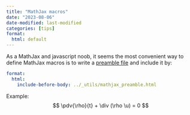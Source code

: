 ```yaml
---
title: "MathJax macros"
date: "2023-08-06"
date-modified: last-modified
categories: [tips]
format:
  html: default
---
```


As a MathJax and javascript noob, it seems the most convenient way to define MathJax macros is to write a [preamble file](https://github.com/pipme/pipme.github.io/_utils/mathjax_preamble.html) and include it by:
```yaml
format:
  html:
    include-before-body: ../_utils/mathjax_preamble.html
```

Example: 
$$
\pdv{\rho}{t} + \div (\rho \u) = 0
$$



